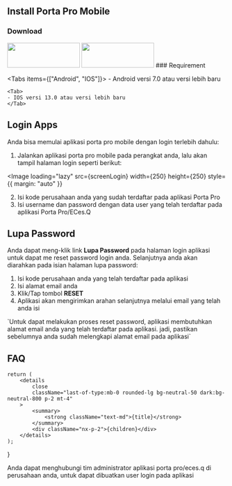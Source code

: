 


## Install Porta Pro Mobile

### Download

<Link
    target="_blank"
    href="https://play.google.com/store/apps/details?id=com.mediasarana.portapro"
>
    <Image
        alt=""
        loading="lazy"
        width="167"
        height="57"s
        decoding="async"
        data-nimg="1"
        className="m-1 inline-block"
        style={{
            color: "transparent",
            margin: "auto" 
        }}
        src={logoPlaystore}
    />
</Link>

<Link
    target="_blank"
    href="https://apps.apple.com/id/app/porta-pro/id1661054603?l=id"
>
    <Image
        alt=""
        loading="lazy"
        width="167"
        height="57"
        decoding="async"
        data-nimg="1"
        className="m-1 inline-block"
        style={{
            color: "transparent",
            margin: "auto" 
        }}
        src={logoAppStore}
    />
</Link>
### Requirement

<Tabs items={["Android", "IOS"]}>
    <Tab>
    - Android versi 7.0 atau versi lebih baru
    </Tab>
    
    <Tab>
    - IOS versi 13.0 atau versi lebih baru
    </Tab>
</Tabs>

## Login Apps

Anda bisa memulai aplikasi porta pro mobile dengan login terlebih dahulu:

1. Jalankan aplikasi porta pro mobile pada perangkat anda, lalu akan tampil halaman login seperti berikut:

<Image
    loading="lazy"
    src={screenLogin}
    width={250}
    height={250}
    style={{ margin: "auto" }}
></Image>

2. Isi kode perusahaan anda yang sudah terdaftar pada aplikasi Porta Pro
3. Isi username dan password dengan data user yang telah terdaftar pada aplikasi Porta Pro/ECes.Q

## Lupa Password
Anda dapat meng-klik link **Lupa Password** pada halaman login aplikasi untuk dapat me reset password login anda.
Selanjutnya anda akan diarahkan pada isian halaman lupa password:

1. Isi kode perusahaan anda yang telah terdaftar pada aplikasi
2. Isi alamat email anda
3. Klik/Tap tombol **RESET**
4. Aplikasi akan mengirimkan arahan selanjutnya melalui email yang telah anda isi

<Callout type="info" emoji="ℹ️">
    `Untuk dapat melakukan proses reset password, aplikasi membutuhkan alamat email anda yang telah terdaftar pada aplikasi.
    jadi, pastikan sebelumnya anda sudah melengkapi alamat email pada aplikasi`
</Callout>

## FAQ

    return (
        <details
            close
            className="last-of-type:mb-0 rounded-lg bg-neutral-50 dark:bg-neutral-800 p-2 mt-4"
        >
            <summary>
                <strong className="text-md">{title}</strong>
            </summary>
            <div className="nx-p-2">{children}</div>
        </details>
    );
}

<FAQBox title="Bagaimana jika belum terdaftar sebagai user pada aplikasi porta pro ?">
    Anda dapat menghubungi tim administrator aplikasi porta pro/eces.q di
    perusahaan anda, untuk dapat dibuatkan user login pada aplikasi
</FAQBox>
